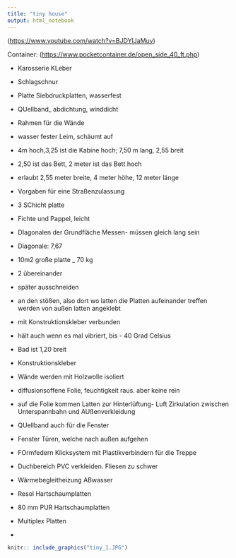 ---
title: "tiny house"
output: html_notebook
---

(<https://www.youtube.com/watch?v=BJDYlJaMuv>)

Container: (<https://www.pocketcontainer.de/open_side_40_ft.php>)


- Karosserie KLeber
- Schlagschnur
- Platte Siebdruckplatten, wasserfest
- QUellband_ abdichtung, winddicht

- Rahmen für die Wände
- wasser fester Leim, schäumt auf
- 4m hoch,3,25 ist die Kabine hoch; 7,50 m lang, 2,55 breit
- 2,50 ist das Bett, 2 meter ist das Bett hoch

- erlaubt 2,55 meter breite, 4 meter höhe, 12 meter länge

- Vorgaben für eine Straßenzulassung
- 3 SChicht platte
- Fichte und Pappel, leicht

- DIagonalen der Grundfläche Messen- müssen gleich lang sein
- Diagonale: 7,67
- 10m2 große platte _ 70 kg
- 2 übereinander
- später ausschneiden
- an den stößen, also dort wo latten die Platten aufeinander treffen werden von außen latten angeklebt
- mit Konstruktionskleber verbunden
- hält auch wenn es mal vibriert, bis - 40 Grad Celsius
- Bad ist 1,20 breit
- Konstruktionskleber
- Wände werden mit Holzwolle isoliert
- diffusionsoffene Folie, feuchtigkeit raus. aber keine rein
- auf die Folie kommen Latten zur Hinterlüftung- Luft Zirkulation zwischen Unterspannbahn und AUßenverkleidung
- QUellband auch für die Fenster
- Fenster Türen, welche nach außen aufgehen
- FOrmfedern
 Klicksystem mit Plastikverbindern für die Treppe
- Duchbereich PVC verkleiden. Fliesen zu schwer
- Wärmebegleitheizung ABwasser
- Resol Hartschaumplatten
- 80 mm PUR Hartschaumplatten
- Multiplex Platten
- 

```{r}
knitr:: include_graphics("tiny_1.JPG")
```

